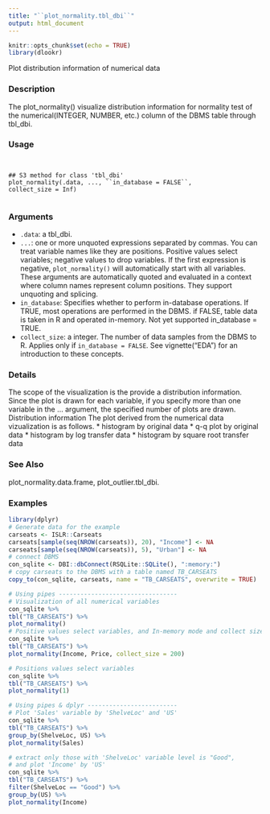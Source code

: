---
title: "``plot_normality.tbl_dbi``"
output: html_document
---

```{r setup, include=FALSE}
knitr::opts_chunk$set(echo = TRUE)
library(dlookr)
```


Plot distribution information of numerical data

### Description 

The plot_normality() visualize distribution information for normality test of the numerical(INTEGER,
NUMBER, etc.) column of the DBMS table through tbl_dbi.

### Usage 
<pre><code>

## S3 method for class 'tbl_dbi'
plot_normality(.data, ..., ``in_database = FALSE``,
collect_size = Inf)

</code></pre>
### Arguments
 
* ``.data``:   a tbl_dbi.
* ``...``: one or more unquoted expressions separated by commas. You can treat variable names like they are positions. Positive values select variables; negative values to drop variables. If the first expression is negative, ``plot_normality()`` will automatically
start with all variables. These arguments are automatically quoted and evaluated in a context where column names represent column positions. They
support unquoting and splicing.
* ``in_database``: Specifies whether to perform in-database operations. If TRUE, most operations are performed in the DBMS. if FALSE, table data is taken in R and operated
in-memory. Not yet supported in_database = TRUE.
* ``collect_size``: a integer. The number of data samples from the DBMS to R. Applies only if ``in_database = FALSE``.
See vignette("EDA") for an introduction to these concepts.

### Details 

The scope of the visualization is the provide a distribution information. Since the plot is drawn for
each variable, if you specify more than one variable in the ... argument, the specified number of
plots are drawn.
Distribution information
The plot derived from the numerical data vizualization is as follows.
*  histogram by original data
*  q-q plot by original data
*  histogram by log transfer data
*  histogram by square root transfer data

### See Also
 
plot_normality.data.frame, plot_outlier.tbl_dbi.

### Examples
```{r}

library(dplyr)
# Generate data for the example
carseats <- ISLR::Carseats
carseats[sample(seq(NROW(carseats)), 20), "Income"] <- NA
carseats[sample(seq(NROW(carseats)), 5), "Urban"] <- NA
# connect DBMS
con_sqlite <- DBI::dbConnect(RSQLite::SQLite(), ":memory:")
# copy carseats to the DBMS with a table named TB_CARSEATS
copy_to(con_sqlite, carseats, name = "TB_CARSEATS", overwrite = TRUE)
```
```{r}
# Using pipes ---------------------------------
# Visualization of all numerical variables
con_sqlite %>%
tbl("TB_CARSEATS") %>%
plot_normality()
# Positive values select variables, and In-memory mode and collect size is 200
con_sqlite %>%
tbl("TB_CARSEATS") %>%
plot_normality(Income, Price, collect_size = 200)
```

```{r}
# Positions values select variables
con_sqlite %>%
tbl("TB_CARSEATS") %>%
plot_normality(1)
```
```{r}
# Using pipes & dplyr -------------------------
# Plot 'Sales' variable by 'ShelveLoc' and 'US'
con_sqlite %>%
tbl("TB_CARSEATS") %>%
group_by(ShelveLoc, US) %>%
plot_normality(Sales)
```
```{r}
# extract only those with 'ShelveLoc' variable level is "Good",
# and plot 'Income' by 'US'
con_sqlite %>%
tbl("TB_CARSEATS") %>%
filter(ShelveLoc == "Good") %>%
group_by(US) %>%
plot_normality(Income)
```